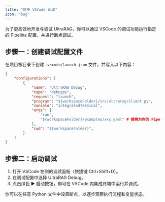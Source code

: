 ```yaml
---
title: "使用 VSCode 调试"
icon: "bug"
---
```


为了更高效地开发与调试 UltraRAG，你可以通过 VSCode 的调试功能运行指定的 Pipeline 配置，并进行断点调试。

## 步骤一：创建调试配置文件

在项目根目录下创建 `.vscode/launch.json` 文件，并写入以下内容：

```json .vscode/launch.json icon="/images/json.svg"
{
    "configurations": [
        {
            "name": "UltraRAG Debug",
            "type": "debugpy",
            "request": "launch",
            "program": "${workspaceFolder}/src/ultrarag/client.py",
            "console": "integratedTerminal",
            "args": [
                "run",
                "${workspaceFolder}/examples/xxx.yaml" # 替换为你的 Pipeline 配置文件路径
            ],
            "cwd": "${workspaceFolder}",
        }
    ]
}
```

## 步骤二：启动调试

1. 打开 VSCode 左侧的调试面板（快捷键 Ctrl+Shift+D）。
2. 在调试配置中选择 UltraRAG Debug。
3. 点击绿色 ▶ 启动按钮，即可在 VSCode 内集成终端中运行并调试。

你可以在任意 Python 文件中设置断点，以逐步观察执行流程和变量状态。
